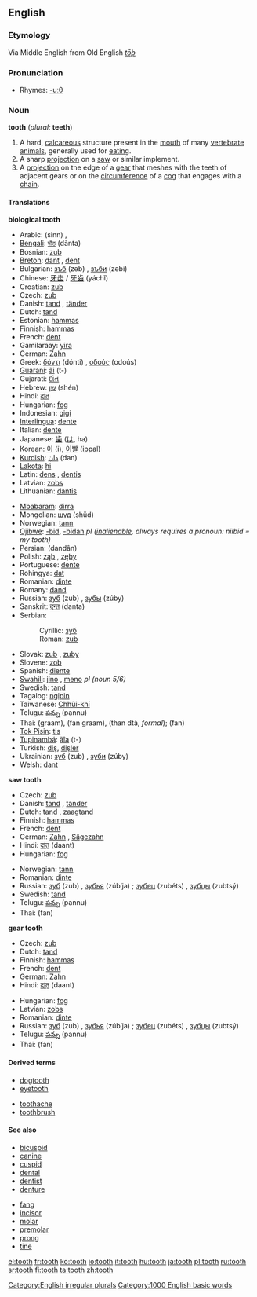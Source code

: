 ==English==
===Etymology===
Via Middle English from Old English ''[[tōþ]]''

===Pronunciation===
*Rhymes: [[Rhymes:English:-uːθ|-uːθ]]

===Noun===
'''tooth''' (''plural:'' '''teeth''')

#A hard, [[calcareous]] structure present in the [[mouth]] of many [[vertebrate]] [[animals]], generally used for [[eat]]ing.
#A sharp [[projection]] on a [[saw]] or similar implement.
#A [[projection]] on the edge of a [[gear]] that meshes with the teeth of adjacent gears or on the [[circumference]] of a [[cog]] that engages with a [[chain]].

====Translations====
'''biological tooth'''
{{top}}
*Arabic: {{ARchar|[[سن|سِنّ]]}} (sinn) {{f}}, {{ARchar|[[اسنان|أسْنَان]]}} {{IPAchar|(’asnáːn)}} {{p}}
*[[Bengali]]: [[দাঁত]] (dānta)
*Bosnian: [[zub#Bosnian|zub]] {{m}}
*[[Breton]]: [[dant]] {{m}}, [[dent]] {{p}}
*Bulgarian: [[зъб]] (zəb) {{m}}, [[зъби]] (zəbi) {{p}}
*Chinese: [[牙齿]] / [[牙齒]] (yáchǐ)
*Croatian: [[zub#Croatian|zub]] {{m}}
*Czech: [[zub#Czech|zub]] {{m}}
*Danish: [[tand#Danish|tand]] {{c}}, [[tänder]] {{p}}
*Dutch: [[tand#Dutch|tand]] {{m}}
*Estonian: [[hammas#Estonian|hammas]]
*Finnish: [[hammas#Finnish|hammas]]
*French: [[dent]] {{m}}
*Gamilaraay: [[yira]]
*German: [[Zahn]] {{m}}
*Greek: [[δόντι]] (dónti) {{n}}, [[οδούς]] (odoús) {{m}}
*[[Guaraní]]: [[ãi]] (t-)
*Gujarati: [[દાંત]] {{IPAchar|(dāṁt)}}
*Hebrew: [[שן]] (shén) {{f}}
*Hindi: [[दांत]] {{IPAchar|(dāṁt)}} {{m}}
*Hungarian: [[fog#Hungarian|fog]]
*Indonesian: [[gigi]]
*[[Interlingua]]: [[dente#Interlingua|dente]]
*Italian: [[dente#Italian|dente]] {{m}}
*Japanese: [[歯]] ([[は]], ha)
*Korean: [[이]] (i), [[이빨]] (ippal)
*[[Kurdish]]: [[دان]] (dan) 
*[[Lakota]]: [[hi#Lakota|hi]]
*Latin: [[dens]] {{m}}, [[dentis]]
*Latvian: [[zobs]] {{m}}
*Lithuanian: [[dantis]]
{{mid}}
*[[Mbabaram]]: [[dirra]]
*Mongolian: [[шүд]] (shüd)
*Norwegian: [[tann]] {{c}}
*[[Ojibwe]]: [[-bid]], [[-bidan]] ''pl ([[inalienable]], always requires a pronoun: niibid = my tooth)''
*Persian: {{FAchar|[[دندان]]}} (dandân)
*Polish: [[ząb]] {{m}}, [[zęby]] {{p}}
*Portuguese: [[dente#Portuguese|dente]] {{m}}
*Rohingya: [[dat]]
*Romanian: [[dinte]] {{m}}
*Romany: [[dand]]
*Russian: [[зуб]] (zub) {{m}}, [[зубы]] (zúby) {{p}}
*Sanskrit: [[दन्त]] (danta)
*Serbian:
*:Cyrillic: [[зуб#Serbian|зуб]] {{m}}
*:Roman: [[zub#Seriban|zub]] {{m}}
*Slovak: [[zub#Slovak|zub]] {{m}}, [[zuby]] {{p}}
*Slovene: [[zob#Slovene|zob]] {{m}}
*Spanish: [[diente]] {{m}}
*[[Swahili]]: [[jino]] {{s}}, [[meno]] ''pl (noun 5/6)''
*Swedish: [[tand#Swedish|tand]] {{c}}
*Tagalog: [[ngipin]]
*Taiwanese: [[Chhùi-khí]]
*Telugu: [[పన్ను]] (pannu)
*Thai: {{THchar|[[กราม]]}} (graam), {{THchar|[[ฟันกราม]]}} (fan graam), {{THchar|[[ทันต์]]}} (than dtà, ''formal''); {{THchar|[[ฟัน]]}} (fan)
*[[Tok Pisin]]: [[tis]]
*[[Tupinambá]]: [[ãîa]] (t-)
*Turkish: [[diş]], [[dişler]] {{p}}
*Ukrainian: [[зуб]] (zub) {{m}}, [[зуби]] (zúby) {{p}}
*Welsh: [[dant]]
{{bottom}}

'''saw tooth'''
{{top}}
*Czech: [[zub]] {{m}}
*Danish: [[tand#Danish|tand]] {{c}}, [[tänder]] {{p}}
*Dutch: [[tand#Dutch|tand]] {{m}}, [[zaagtand]] {{m}}
*Finnish: [[hammas#Finnish|hammas]]
*French: [[dent]] {{m}}
*German: [[Zahn]] {{m}}, [[Sägezahn]] {{m}}
*Hindi: [[दांत़]] (daant) {{m}}
*Hungarian: [[fog#Hungarian|fog]]
{{mid}}
*Norwegian: [[tann]] {{c}}
*Romanian: [[dinte]] {{m}}
*Russian: [[зуб]] (zub) {{m}}, [[зубья]] (zúb’ja) {{p}}; [[зубец]] (zubéts) {{m}}, [[зубцы]] (zubtsý) {{p}}
*Swedish: [[tand#Swedish|tand]] {{c}}
*Telugu: [[పన్ను]] (pannu)
*Thai: {{THchar|[[ฟัน]]}} (fan)
{{bottom}}

'''gear tooth'''
{{top}}
*Czech: [[zub]] {{m}}
*Dutch: [[tand#Dutch|tand]] {{m}}
*Finnish: [[hammas#Finnish|hammas]]
*French: [[dent]] {{m}}
*German: [[Zahn]] {{m}}
*Hindi: [[दांत़]] (daant) {{m}}
{{mid}}
*Hungarian: [[fog#Hungarian|fog]]
*Latvian: [[zobs]] {{m}}
*Romanian: [[dinte]] {{m}}
*Russian: [[зуб]] (zub) {{m}}, [[зубья]] (zúb’ja) {{p}}; [[зубец]] (zubéts) {{m}}, [[зубцы]] (zubtsý) {{p}}
*Telugu: [[పన్ను]] (pannu)
*Thai: {{THchar|[[ฟัน]]}} (fan)
{{bottom}}

====Derived terms====
{{top}}
*[[dogtooth]]
*[[eyetooth]]
{{mid}}
*[[toothache]]
*[[toothbrush]]
{{bottom}}

====See also====
{{top}}
*[[bicuspid]]
*[[canine]]
*[[cuspid]]
*[[dental]]
*[[dentist]]
*[[denture]]
{{mid}}
*[[fang]]
*[[incisor]]
*[[molar]]
*[[premolar]]
*[[prong]]
*[[tine]]
{{bottom}}

[[Category:English irregular plurals]]
[[Category:1000 English basic words]]

[[el:tooth]]
[[fr:tooth]]
[[ko:tooth]]
[[io:tooth]]
[[it:tooth]]
[[hu:tooth]]
[[ja:tooth]]
[[pl:tooth]]
[[ru:tooth]]
[[sr:tooth]]
[[fi:tooth]]
[[ta:tooth]]
[[zh:tooth]]